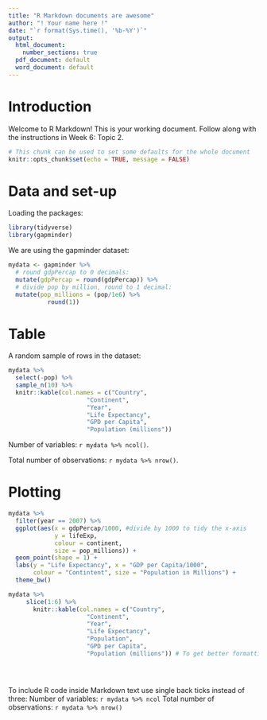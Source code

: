 ```yaml
---
title: "R Markdown documents are awesome"
author: "! Your name here !"
date: "`r format(Sys.time(), '%b-%Y')`"
output:
  html_document: 
    number_sections: true
  pdf_document: default
  word_document: default 
---
```


# Introduction

Welcome to R Markdown! This is your working document. Follow along with the instructions in Week 6: Topic 2. 


```r
# This chunk can be used to set some defaults for the whole document
knitr::opts_chunk$set(echo = TRUE, message = FALSE)
```


# Data and set-up

Loading the packages:

```r
library(tidyverse)
library(gapminder)
```

We are using the gapminder dataset:

```r
mydata <- gapminder %>% 
  # round gdpPercap to 0 decimals:
  mutate(gdpPercap = round(gdpPercap)) %>% 
  # divide pop by million, round to 1 decimal:
  mutate(pop_millions = (pop/1e6) %>% 
           round(1))
```

# Table

A random sample of rows in the dataset:
```r
mydata %>% 
  select(-pop) %>% 
  sample_n(10) %>% 
  knitr::kable(col.names = c("Country",
                      "Continent",
                      "Year",
                      "Life Expectancy",
                      "GPD per Capita",
                      "Population (millions"))
```



Number of variables: `r mydata %>% ncol()`.

Total number of observations: `r mydata %>% nrow()`.


# Plotting

```r
mydata %>% 
  filter(year == 2007) %>% 
  ggplot(aes(x = gdpPercap/1000, #divide by 1000 to tidy the x-axis
             y = lifeExp,
             colour = continent,
             size = pop_millions)) +
  geom_point(shape = 1) +
  labs(y = "Life Expectancy", x = "GDP per Capita/1000", 
       colour = "Contintent", size = "Population in Millions") + 
  theme_bw()
```

```r
mydata %>%
     slice(1:6) %>% 
       knitr::kable(col.names = c("Country",
                      "Continent",
                      "Year",
                      "Life Expectancy",
                      "Population",
                      "GPD per Capita",
                      "Population (millions")) # To get better formatting of the table and to name the variable names in the dataset.


  

```


To include R code inside Markdown text use single back ticks instead of three: 
Number of variables: `r mydata %>% ncol`
Total number of observations: `r mydata %>% nrow()`

